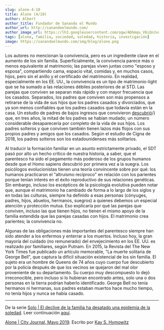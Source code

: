 ```yaml
---
slug: alone-4-10
title: Alone (4/10)
author: Albert
author_title: Fundador de Sanando el Mundo
author_url: http://sanandoelmundo.com/
author_image_url: https://lh3.googleusercontent.com/ogw/ADGmqu_V6iQnJvuIOUFQJ8ebZQW6vvBd8lk0fipmF92Z
tags: [alone, familia, sociedad, soledad, historia, investigación]
image: https://sanandoelmundo.com/img/blog/alone.png
---
```



<Redirect to="/articles/alone-el-declive-de-la-familia-la-epidemia-de-la-soledad" />

Los autores no mencionan la convivencia, pero es un ingrediente clave en el aumento de los sin familia. Superficialmente, la convivencia parece más o menos equivalente al matrimonio; las parejas viven juntas como "esposo y esposa", compartiendo cama, espacio vital, comidas y, en muchos casos, hijos, pero sin el anillo y el certificado del matrimonio. En realidad, especialmente en los EE. UU., la convivencia es un tipo de matrimonio-light que se ha sumado a las relaciones débiles posteriores de al STD. Las parejas que conviven se separan más rápido y con mayor frecuencia que los casados. Separados, los padres que conviven son más propensos a retirarse de la vida de sus hijos que los padres casados ​​y divorciados, que ya son menos confiables que los padres casados ​​que todavía están en la casa. Un estudio de padres de bajos ingresos que convivieron [descubrió](https://www.ncbi.nlm.nih.gov/pmc/articles/PMC2858317/)/) que, en tres años, la mitad de los padres se habían mudado; un número considerable desaparecería por completo de la vida de sus hijos. Los padres solteros y que conviven también tienen lazos más flojos con sus propios padres y amigos que los casados. Según el estudio de Cigna de 2018, los padres solteros son los estadounidenses más solitarios.

Al traducir la formación familiar en un asunto estrictamente privado, el SDT pasó por alto un hecho crítico de nuestra historia, a saber, que el parentesco ha sido el pegamento más poderoso de los grupos humanos desde que el Homo sapiens descubrió por primera vez a la suegra. Los psicólogos evolucionistas tienen una teoría convincente sobre por qué: los humanos practicaron el "altruismo recíproco" en relación con los parientes porque tenían interés en el éxito reproductivo de sus relaciones genéticas. Sin embargo, incluso los escépticos de la psicología evolutiva pueden notar que, aunque el matrimonio ha cambiado de forma a lo largo de los siglos y en todas las culturas, siempre ha definido a esas personas (cónyuges, padres, hijos, abuelos, hermanos, suegros) a quienes debemos un especial atención y protección mutua. Eso explicaría por qué las parejas que conviven, incluso las que tienen hijos, no tienen el mismo apoyo de la familia extendida que las parejas casadas con hijos. El matrimonio crea parientes; la convivencia no.

Algunas de las obligaciones más importantes del parentesco siempre han sido atender a los enfermos y enterrar a los muertos. Incluso hoy, la gran mayoría del cuidado (no remunerado) del envejecimiento en los EE. UU. es realizado por familiares, según Putnam. En 2015, la Revista del The  New York Times fue publicado un artículo memorable, "La muerte solitaria de George Bell", que captura la difícil situación existencial de los sin familia. El sujeto era un hombre de Queens de 74 años cuyo cuerpo fue descubierto por la policía después de que los vecinos se quejaron del mal olor proveniente de su departamento. Su cuerpo muy descompuesto lo dejó irreconocible, pero incluso si lo hubieran encontrado antes, solo una o dos personas en la tierra podrían haberlo identificado. George Bell no tenía hermanos ni hermanas, sus padres estaban muertos hace mucho tiempo, no tenía hijos y nunca se había casado.

--------
De la serie [Solo | El declive de la familia ha desatado una epidemia de la soledad](/blog/alone/). Leer continuación [aquí](/blog/alone-5-10).

<div className="alert alert--secondary" role="info">
  <a href="https://www.city-journal.org/decline-of-family-loneliness-epidemic">Alone | City Journal, Mayo 2019</a>. Escrito por <a href="https://www.city-journal.org/contributor/kay-s-hymowitz_90">Kay S. Hymowitz</a>
</div>